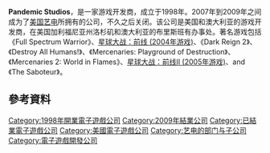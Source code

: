 {{Unreferenced|time=2020-06-23T08:53:01+00:00}}
{{非中文標題|time=2021-03-09T01:32:19+00:00}}
{{NoteTA
| G1=Games
}}
{{Infobox company
| name   = Pandemic Studios
| logo   = Pandemiclogo.svg
| type   = 
| company_slogan = 
| fate           = 
| predecessor    = 
| successor      = 
| foundation     = 
| defunct        = 2009年
| location       = 
| key_people     = Andrew Goldman, [[首席执行官|CEO]]<br />{{tsl|en|Josh Resnick|}}, {{tsl|en|President_(corporate_title)||President}}
| industry       = 
| products       = 
| owner          = 
| parent         = 
| homepage       = [http://web.archive.org/web/20090430013637/http://www.pandemicstudios.com/corp/index.php http://www.pandemicstudios.com/]
}}
'''Pandemic Studios'''，是一家游戏开发商，成立于1998年。2007年到2009年之间成为了[[美国艺电|美国艺电]]所拥有的公司，不久之后关闭。该公司是美国和澳大利亚的游戏开发商，在美国加利福尼亚州洛杉矶和澳大利亚的布里斯班有办事处。著名游戏包括《Full Spectrum Warrior》、[[星球大战：前线_(2004年游戏)|星球大战：前线 (2004年游戏)]]、《Dark Reign 2》、《Destroy All Humans!》、《Mercenaries: Playground of Destruction》、《Mercenaries 2: World in Flames》、[[星球大战：前线II_(2005年游戏)|星球大战：前线II (2005年游戏)]]、and 《The Saboteur》。

== 參考資料 ==
{{Reflist}}

{{艺电}}

{{DEFAULTSORT:Pandemic Studios}}
[[Category:1998年開業電子遊戲公司|Category:1998年開業電子遊戲公司]]
[[Category:2009年結業公司|Category:2009年結業公司]]
[[Category:已結業電子遊戲公司|Category:已結業電子遊戲公司]]
[[Category:美國電子遊戲公司|Category:美國電子遊戲公司]]
[[Category:艺电的部门与子公司|Category:艺电的部门与子公司]]
[[Category:電子遊戲開發公司|Category:電子遊戲開發公司]]

{{US-videogame-company-stub}}
{{ElectronicArts-stub}}